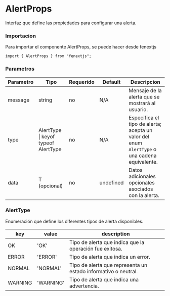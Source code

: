 # AlertProps

Interfaz que define las propiedades para configurar una alerta.

### Importacion

Para importar el componente AlertProps, se puede hacer desde fenextjs

```tsx copy
import { AlertProps } from "fenextjs";
```

### Parametros

| Parametro | Tipo | Requerido | Default | Descripcion |
| --------- | ---- | --------- | ------- | ----------- |
| message | string | no | N/A | Mensaje de la alerta que se mostrará al usuario. |
| type | AlertType \| keyof typeof AlertType | no | N/A | Especifica el tipo de alerta; acepta un valor del enum `AlertType` o una cadena equivalente. |
| data | T (opcional) | no | undefined | Datos adicionales opcionales asociados con la alerta. |

### AlertType

Enumeración que define los diferentes tipos de alerta disponibles.

| key | value | description |
| --- | --- | --- |
| OK | 'OK' | Tipo de alerta que indica que la operación fue exitosa. |
| ERROR | 'ERROR' | Tipo de alerta que indica un error. |
| NORMAL | 'NORMAL' | Tipo de alerta que representa un estado informativo o neutral. |
| WARNING | 'WARNING' | Tipo de alerta que indica una advertencia. |
